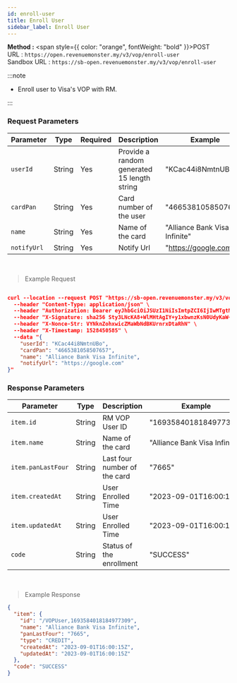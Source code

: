 ```yaml
---
id: enroll-user
title: Enroll User
sidebar_label: Enroll User
---
```



**Method :** <span style={{ color: "orange", fontWeight: "bold" }}>POST</span><br/>
URL : `https://open.revenuemonster.my/v3/vop/enroll-user`<br/>
Sandbox URL : `https://sb-open.revenuemonster.my/v3/vop/enroll-user`

:::note

- Enroll user to Visa's VOP with RM.

:::

### Request Parameters

| Parameter   | Type   | Required | Description                                 | Example                       |
| ----------- | ------ | -------- | ------------------------------------------- | ----------------------------- |
| `userId`    | String | Yes      | Provide a random generated 15 length string | "KCac44i8NmtnUBo"             |
| `cardPan`   | String | Yes      | Card number of the user                     | "4665381058507657"            |
| `name`      | String | Yes      | Name of the card                            | "Alliance Bank Visa Infinite" |
| `notifyUrl` | String | Yes      | Notify Url                                  | "https://google.com"          |

<br />

> Example Request

```json

curl --location --request POST "https://sb-open.revenuemonster.my/v3/vop/enroll-user" \
  --header "Content-Type: application/json" \
  --header "Authorization: Bearer eyJhbGciOiJSUzI1NiIsImtpZCI6IjIwMTgtMDMtMTMiLCJ0eXAiOiJKV1QifQ.eyJhdWQiOlsiKiJdLCJleHAiOjE1MjE2MjkyNTYsImlhdCI6MTUyMTYyMjA1NywiaXNzIjoiaHR0cHM6Ly9zYi1vYXV0aC5yZXZlbnVlbW9uc3Rlci5teSIsImp0aSI6IkVod0tFRTlCZFhSb1FXTmpaWE56Vkc5clpXNFF5cmYza3EzTDY4QnoiLCJuYmYiOjE1MjE2MjIwNTcsInN1YiI6IkVoUUtDRTFsY21Ob1lXNTBFSlhWemQzd3JhcVRPUklRQ2dSVmMyVnlFSXlKcUl6dnlNUFZjUSJ9.dJknY9MZHLNrKx1p7gZxS0_oA3uXLWplDU1r1dpwxIbmdB6yw4tQBTXKlWArDfKLlBDn6v22_gT5Px7sdCMj7e5M9eRoJoMnoPnslgYpmJJ5kjqAbKU7dUxKb1OzFLrvmtSK9r-FRLVtMFHioWYpwgSvSPBgZ6lAYkUyDzH7aKadFYtQcBuJR0hlq2CXtP0mzbHOeu2q6giONf3E5-XqS8lLRtuHPAbJ7_YFwo0Oe2zc6h05IOocmx_NvBVPfDBnuygTU063h70Q987MYeGDV_Os4N6N_I4b-GoHprEPtmntB1RJPrFrY28hvvoUfDHXHZVXT1GlrsozrkWV4EjbTw" \
  --header "X-Signature: sha256 Sty3LNcKA8+WlMHtAgIY+y1xbwnzKsN0UdyKaW+yYIgcTkBAtF7G5Lx251qQITURJ4wiXPDODxhs1nFVmBBing==" \
  --header "X-Nonce-Str: VYNknZohxwicZMaWbNdBKUrnrxDtaRhN" \
  --header "X-Timestamp: 1528450585" \
  --data "{
    "userId": "KCac44i8NmtnUBo",
    "cardPan": "4665381058507657",
    "name": "Alliance Bank Visa Infinite",
    "notifyUrl": "https://google.com"
}"
```

### Response Parameters

| Parameter          | Type   | Description                  | Example                       |
| ------------------ | ------ | ---------------------------- | ----------------------------- |
| `item.id`          | String | RM VOP User ID               | "1693584018184977309"         |
| `item.name`        | String | Name of the card             | "Alliance Bank Visa Infinite" |
| `item.panLastFour` | String | Last four number of the card | "7665"                        |
| `item.createdAt`   | String | User Enrolled Time           | "2023-09-01T16:00:15Z"        |
| `item.updatedAt`   | String | User Enrolled Time           | "2023-09-01T16:00:15Z"        |
| `code`             | String | Status of the enrollment     | "SUCCESS"                     |

<br />

> Example Response

```json
{
  "item": {
    "id": "/VOPUser,1693584018184977309",
    "name": "Alliance Bank Visa Infinite",
    "panLastFour": "7665",
    "type": "CREDIT",
    "createdAt": "2023-09-01T16:00:15Z",
    "updatedAt": "2023-09-01T16:00:15Z"
  },
  "code": "SUCCESS"
}
```
